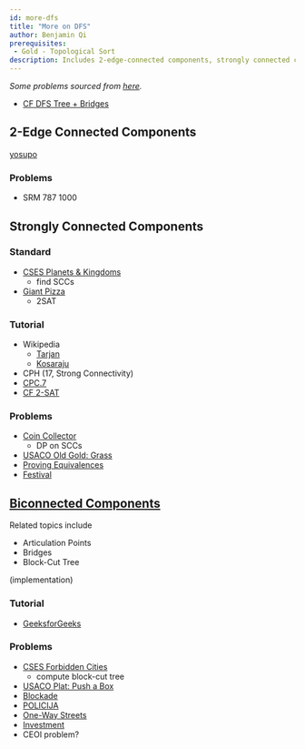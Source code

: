 ```yaml
---
id: more-dfs
title: "More on DFS"
author: Benjamin Qi
prerequisites: 
 - Gold - Topological Sort
description: Includes 2-edge-connected components, strongly connected components, and biconnected components.
---
```


*Some problems sourced from [here](http://codeforces.com/blog/entry/54526?#comment-385354).*

 - [CF DFS Tree + Bridges](https://codeforces.com/blog/entry/68138)

## 2-Edge Connected Components

[yosupo](https://judge.yosupo.jp/problem/two_edge_connected_components)

### Problems 

 - SRM 787 1000

## Strongly Connected Components

### Standard

 - [CSES Planets & Kingdoms](https://cses.fi/problemset/task/1683)
   - find SCCs
 - [Giant Pizza](https://cses.fi/problemset/task/1684)
   - 2SAT

### Tutorial
 
  - Wikipedia
    - [Tarjan](https://en.wikipedia.org/wiki/Tarjan%27s_strongly_connected_components_algorithm)
    - [Kosaraju](https://en.wikipedia.org/wiki/Kosaraju%27s_algorithm)
  - CPH (17, Strong Connectivity)
  - [CPC.7](https://github.com/SuprDewd/T-414-AFLV/tree/master/07_graphs_1)
  - [CF 2-SAT](http://codeforces.com/blog/entry/16205)


### Problems

 - [Coin Collector](https://cses.fi/problemset/task/1686)
   - DP on SCCs
 - [USACO Old Gold: Grass](http://www.usaco.org/index.php?page=viewproblem2&cpid=516)
 - [Proving Equivalences](https://open.kattis.com/problems/equivalences) [](78)
 - [Festival](https://szkopul.edu.pl/problemset/problem/p9uJo01RR9ouMLLAYroFuQ-7/site/?key=statement) [](173)

## [Biconnected Components](https://en.wikipedia.org/wiki/Biconnected_component)

Related topics include

 - Articulation Points
 - Bridges
 - Block-Cut Tree

(implementation)

### Tutorial

 - [GeeksforGeeks](http://www.geeksforgeeks.org/articulation-points-or-cut-vertices-in-a-graph/)

### Problems

 - [CSES Forbidden Cities](https://cses.fi/problemset/task/1705)
   - compute block-cut tree
 - [USACO Plat: Push a Box](http://www.usaco.org/index.php?page=viewproblem2&cpid=769)
 - [Blockade](https://szkopul.edu.pl/problemset/problem/eDt8w290owtatmCjad0O0ywk/site/?key=statement)
 - [POLICIJA](http://wcipeg.com/problem/coi06p2)
 - [One-Way Streets](https://csacademy.com/contest/archive/task/one-way-streets/)
 - [Investment](https://dmoj.ca/problem/tle17c1p6)
 - CEOI problem?
